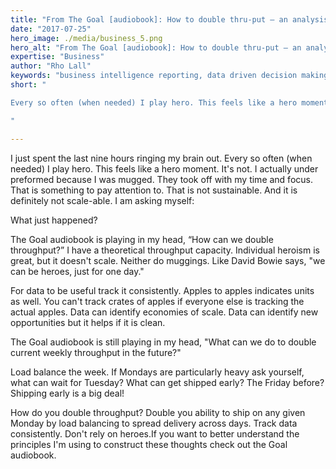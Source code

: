 ```yaml
---
title: "From The Goal [audiobook]: How to double thru-put – an analysis."
date: "2017-07-25"
hero_image: ./media/business_5.png
hero_alt: "From The Goal [audiobook]: How to double thru-put – an analysis."
expertise: "Business"
author: "Rho Lall"
keywords: "business intelligence reporting, data driven decision making, data driven marketing, data driven decisions, using data to make decisions"
short: "

Every so often (when needed) I play hero. This feels like a hero moment. It's not. 

"

---
```

I just spent the last nine hours ringing my brain out. Every so often (when needed) I play hero. This feels like a hero moment. It's not. I actually under preformed because I was mugged. They took off with my time and focus. That is something to pay attention to. That is not sustainable. And it is definitely not scale-able. I am asking myself:

What just happened?

The Goal audiobook is playing in my head, “How can we double throughput?”
I have a theoretical throughput capacity. Individual heroism is great, but it doesn't scale. Neither do muggings. Like David Bowie says, "we can be heroes, just for one day."

For data to be useful track it consistently. Apples to apples indicates units as well. You can't track crates of apples if everyone else is tracking the actual apples. Data can identify economies of scale. Data can identify new opportunities but it helps if it is clean.

The Goal audiobook is still playing in my head, "What can we do to double current weekly throughput in the future?"

Load balance the week. If Mondays are particularly heavy ask yourself, what can wait for Tuesday? What can get shipped early? The Friday before? Shipping early is a big deal!

How do you double throughput?
Double you ability to ship on any given Monday by load balancing to spread delivery across days. Track data consistently. Don't rely on heroes.If you want to better understand the principles I'm using to construct these thoughts check out the Goal audiobook.